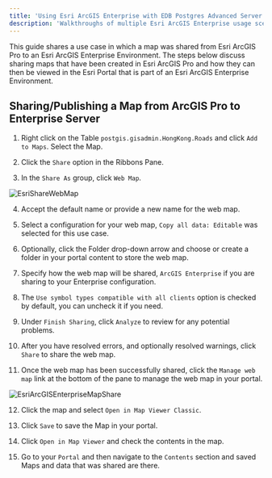 ```yaml
---
title: 'Using Esri ArcGIS Enterprise with EDB Postgres Advanced Server'
description: 'Walkthroughs of multiple Esri ArcGIS Enterprise usage scenarios'
---
```


This guide shares a use case in which a map was shared from Esri ArcGIS Pro to an Esri ArcGIS Enterprise Environment.  The steps below discuss sharing maps that have been created in Esri ArcGIS Pro and how they can then be viewed in the Esri Portal that is part of an Esri ArcGIS Enterprise Environment.

## Sharing/Publishing a Map from ArcGIS Pro to Enterprise Server

1. Right click on the Table `postgis.gisadmin.HongKong.Roads` and click `Add to Maps`.  Select the Map.

2. Click the `Share` option in the Ribbons Pane.

3. In the `Share As` group, click `Web Map`.

  ![EsriShareWebMap](Images/EsriShareWebMap.png)

4. Accept the default name or provide a new name for the web map.

5. Select a configuration for your web map, `Copy all data: Editable` was selected for this use case.

6. Optionally, click the Folder drop-down arrow and choose or create a folder in your portal content to store the web map.

7. Specify how the web map will be shared, `ArcGIS Enterprise` if you are sharing to your Enterprise configuration.

8. The `Use symbol types compatible with all clients` option is checked by default, you can uncheck it if you need.

9. Under `Finish Sharing`, click `Analyze` to review for any potential problems.

10. After you have resolved errors, and optionally resolved warnings, click `Share` to share the web map.

11. Once the web map has been successfully shared, click the `Manage web map` link at the bottom of the pane to manage the web map in your portal.

  ![EsriArcGISEnterpriseMapShare](Images/EsriArcGISEnterpriseMapShare.png)

12. Click the map and select `Open in Map Viewer Classic`.

13. Click `Save` to save the Map in your portal.

14. Click `Open in Map Viewer` and check the contents in the map.

15. Go to your `Portal` and then navigate to the `Contents` section and saved Maps and data that was shared are there.
